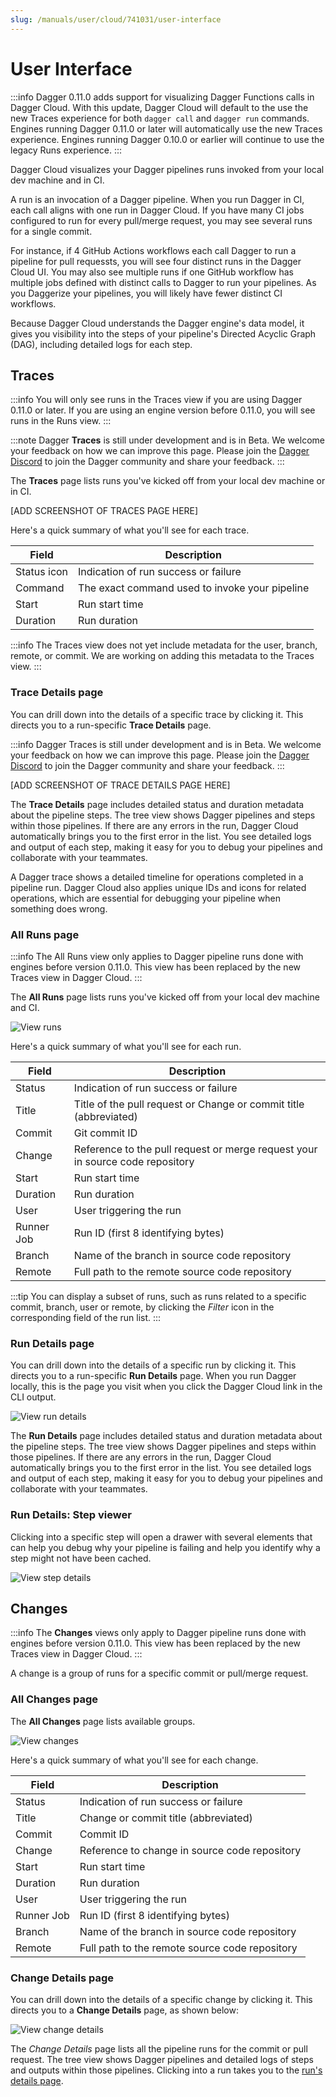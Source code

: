 ```yaml
---
slug: /manuals/user/cloud/741031/user-interface
---
```


# User Interface
:::info
Dagger 0.11.0 adds support for visualizing Dagger Functions calls in Dagger Cloud. With this update, Dagger Cloud will default to the use the new Traces experience for both `dagger call` and `dagger run` commands. Engines running Dagger 0.11.0 or later will automatically use the new Traces experience. Engines running Dagger 0.10.0 or earlier will continue to use the legacy Runs experience.
:::

Dagger Cloud visualizes your Dagger pipelines runs invoked from your local dev machine and in CI. 

A run is an invocation of a Dagger pipeline. When you run Dagger in CI, each call aligns with one run in Dagger Cloud. If you have many CI jobs configured to run for every pull/merge request, you may see several runs for a single commit.

For instance, if 4 GitHub Actions workflows each call Dagger to run a pipeline for pull requessts, you will see four distinct runs in the Dagger Cloud UI. You may also see multiple runs if one GitHub workflow has multiple jobs defined with distinct calls to Dagger to run your pipelines. As you Daggerize your pipelines, you will likely have fewer distinct CI workflows.

Because Dagger Cloud understands the Dagger engine's data model, it gives you visibility into the steps of your pipeline's Directed Acyclic Graph (DAG), including detailed logs for each step.

## Traces
:::info
You will only see runs in the Traces view if you are using Dagger 0.11.0 or later. If you are using an engine version before 0.11.0, you will see runs in the Runs view.
:::

:::note
Dagger **Traces** is still under development and is in Beta. We welcome your feedback on how we can improve this page. Please join the [Dagger Discord](https://discord.gg/dagger-io) to join the Dagger community and share your feedback.
:::

The **Traces** page lists runs you've kicked off from your local dev machine or in CI.

[ADD SCREENSHOT OF TRACES PAGE HERE]

Here's a quick summary of what you'll see for each trace.

|Field | Description |
|---|---|
|Status icon | Indication of run success or failure |
|Command | The exact command used to invoke your pipeline |
|Start | Run start time |
|Duration | Run duration |

:::info
The Traces view does not yet include metadata for the user, branch, remote, or commit. We are working on adding this metadata to the Traces view.
:::

### Trace Details page
You can drill down into the details of a specific trace by clicking it. This directs you to a run-specific **Trace Details** page. 

:::info
Dagger Traces is still under development and is in Beta. We welcome your feedback on how we can improve this page. Please join the [Dagger Discord](https://discord.gg/dagger-io) to join the Dagger community and share your feedback.
:::

[ADD SCREENSHOT OF TRACE DETAILS PAGE HERE]

The **Trace Details** page includes detailed status and duration metadata about the pipeline steps. The tree view shows Dagger pipelines and steps within those pipelines. If there are any errors in the run, Dagger Cloud automatically brings you to the first error in the list. You see detailed logs and output of each step, making it easy for you to debug your pipelines and collaborate with your teammates.

A Dagger trace shows a detailed timeline for operations completed in a pipeline run. Dagger Cloud also applies unique IDs and icons for related operations, which are essential for debugging your pipeline when something does wrong.

### All Runs page
:::info
The All Runs view only applies to Dagger pipeline runs done with engines before version 0.11.0. This view has been replaced by the new Traces view in Dagger Cloud.
:::

The **All Runs** page lists runs you've kicked off from your local dev machine and CI.

![View runs](/img/current_docs/manuals/user/cloud/user-interface/all-runs.png)

Here's a quick summary of what you'll see for each run.

|Field | Description |
|---|---|
|Status | Indication of run success or failure |
|Title | Title of the pull request or Change or commit title (abbreviated) |
|Commit |Git commit ID |
|Change | Reference to the pull request or merge request your in source code repository |
|Start | Run start time |
|Duration | Run duration |
|User | User triggering the run |
|Runner Job | Run ID (first 8 identifying bytes) |
|Branch | Name of the branch in source code repository |
|Remote | Full path to the remote source code repository |

:::tip
You can display a subset of runs, such as runs related to a specific commit, branch, user or remote, by clicking the *Filter* icon in the corresponding field of the run list.
:::

### Run Details page

You can drill down into the details of a specific run by clicking it. This directs you to a run-specific **Run Details** page. When you run Dagger locally, this is the page you visit when you click the Dagger Cloud link in the CLI output.

![View run details](/img/current_docs/manuals/user/cloud/user-interface/run-details.png)

The **Run Details** page includes detailed status and duration metadata about the pipeline steps. The tree view shows Dagger pipelines and steps within those pipelines. If there are any errors in the run, Dagger Cloud automatically brings you to the first error in the list. You see detailed logs and output of each step, making it easy for you to debug your pipelines and collaborate with your teammates.

### Run Details: Step viewer
Clicking into a specific step will open a drawer with several elements that can help you debug why your pipeline is failing and help you identify why a step might not have been cached.

![View step details](/img/current_docs/manuals/user/cloud/user-interface/step-details.png)


## Changes
:::info
The **Changes** views only apply to Dagger pipeline runs done with engines before version 0.11.0. This view has been replaced by the new Traces view in Dagger Cloud.
:::

A change is a group of runs for a specific commit or pull/merge request.

### All Changes page

The **All Changes** page lists available groups.

![View changes](/img/current_docs/manuals/user/cloud/user-interface/all-changes.png)

Here's a quick summary of what you'll see for each change.

|Field | Description |
|---|---|
|Status | Indication of run success or failure |
|Title | Change or commit title (abbreviated) |
|Commit | Commit ID |
|Change | Reference to change in source code repository |
|Start | Run start time |
|Duration | Run duration |
|User | User triggering the run |
|Runner Job | Run ID (first 8 identifying bytes) |
|Branch | Name of the branch in source code repository |
|Remote | Full path to the remote source code repository |


### Change Details page
You can drill down into the details of a specific change by clicking it. This directs you to a **Change Details** page, as shown below:

![View change details](/img/current_docs/manuals/user/cloud/user-interface/change-details.png)

The *Change Details* page lists all the pipeline runs for the commit or pull request. The tree view shows Dagger pipelines and detailed logs of steps and outputs within those pipelines. Clicking into a run takes you to the [run's details page](user-interface#run-details-page).
